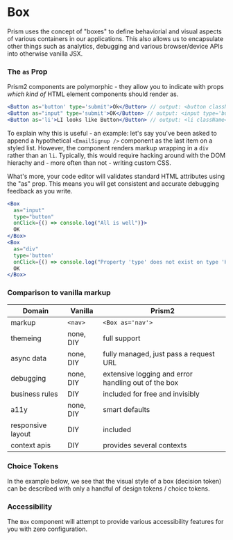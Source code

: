 

<Meta title="Components/Box" component={Box} />

# Box

Prism uses the concept of "boxes" to define behaviorial and visual aspects of various containers in our applications. This also allows us to encapsulate other things such as analytics, debugging and various browser/device APIs into otherwise vanilla JSX.

### The `as` Prop

<ArgsTable tabs={Box} />

Prism2 components are polymorphic - they allow you to indicate with props *which kind of* HTML element components should render as.

```jsx
<Button as='button' type='submit'>Ok</Button> // output: <button className='prism-btn'>OK</button>
<Button as="input" type='submit'>OK</Button> // output: <input type='button' className='prism-btn'>OK</input>
<Button as='li'>LI looks like Button</Button> // output: <li className='prism-btn'>OK</li>
```

To explain why this is useful - an example: let's say you've been asked to append a hypothetical `<EmailSignup />` component as the last item on a styled list. However, the component renders markup wrapping in a `div` rather than an `li`. Typically, this would require hacking around with the DOM hierachy and - more often than not - writing custom CSS.

What's more, your code editor will validates standard HTML attributes using the "as" prop. This means you will get consistent and accurate debugging feedback as you write.

```jsx
<Box
  as="input"
  type="button"
  onClick={() => console.log("All is well")}>
  OK
</Box>
<Box
  as="div"
  type='button'
  onClick={() => console.log("Property 'type' does not exist on type 'HTMLAttributes<HTMLDivElement>'")}>
  OK
</Box>
```



### Comparison to vanilla markup

| Domain | Vanilla | Prism2 |
| --- | ---- | --- |
| markup | `<nav>` | `<Box as='nav'>` |
| themeing | none, DIY | full support |
| async data | none, DIY | fully managed, just pass a request URL |
| debugging | none, DIY | extensive logging and error handling out of the box |
| business rules | DIY | included for free and invisibly |
| a11y | none, DIY | smart defaults |
| responsive layout | DIY | included |
| context apis | DIY | provides several contexts |



### Choice Tokens

In the example below, we see that the visual style of a box (decision token) can be described with only a handful of design tokens / choice tokens.

<Canvas>
  <Story id='demo-choice-tokens--box-primary-0' />
</Canvas>

<Canvas>
  <Story id='demo-choice-tokens--box-primary-1' />
</Canvas>

<Canvas>
  <Story id='demo-choice-tokens--box-primary-2' />
</Canvas>

<Canvas>
  <Story id='demo-choice-tokens--box-primary-5' />
</Canvas>






### Accessibility

The `Box` component will attempt to provide various accessibility features for you with zero configuration.

